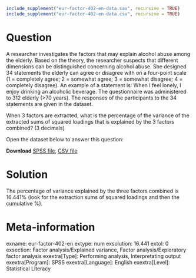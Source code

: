 ```{r, echo = FALSE, results = "hide"}
include_supplement("eur-factor-402-en-data.sav", recursive = TRUE)
include_supplement("eur-factor-402-en-data.csv", recursive = TRUE)
```

Question
========
A researcher investigates the factors that may explain alcohol abuse among the elderly. Based on the theory, the researcher suspects that different dimensions can be distinguished concerning alcohol abuse. She designed 34 statements the elderly can agree or disagree with on a four-point scale (1 = completely agree; 2 = somewhat agree; 3 = somewhat disagree; 4 = completely disagree). An example of a statement is: When I feel lonely, I enjoy drinking an alcoholic beverage. The questionnaire was administered to 312 elderly (>70 years). The responses of the participants to the 34 statements are given in the dataset.

When 3 factors are extracted, what is the percentage of the variance of the extracted sums of squared loadings that is explained by the 3 factors combined? (3 decimals)

Open the dataset below to answer this question:

**Download** [SPSS file](eur-factor-402-en-data.sav), [CSV file](eur-factor-402-en-data.csv)


Solution
========
The percentage of variance explained by the three factors combined is 16.441% (look for the extraction sums of squared loadings and then the cumulative %).


Meta-information
================
exname: eur-factor-402-en
extype: num
exsolution: 16.441
extol: 0
exsection: Factor analysis/Explained variance, Factor analysis/Exploratory factor analysis
exextra[Type]: Performing analysis, Interpretating output
exextra[Program]: SPSS
exextra[Language]: English
exextra[Level]: Statistical Literacy